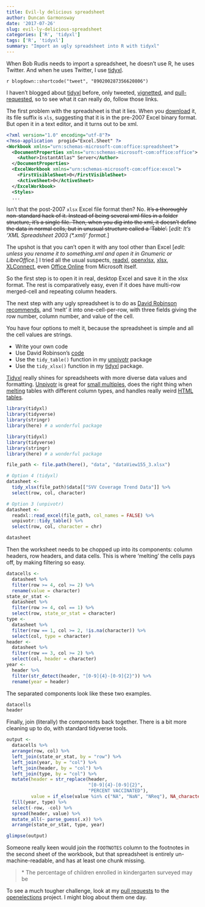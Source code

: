 ```yaml
---
title: Evil-ly delicious spreadsheet
author: Duncan Garmonsway
date: '2017-07-26'
slug: evil-ly-delicious-spreadsheet
categories: ['R', 'tidyxl']
tags: ['R', 'tidyxl']
summary: "Import an ugly spreadsheet into R with tidyxl"
---
```


When Bob Rudis needs to import a spreadsheet, he doesn't use R, he uses Twitter.
And when he uses Twitter, I use [tidyxl](https://nacnudus.github.io/tidyxl/).

`r blogdown::shortcode("tweet", "890200287356620806")`

I haven't blogged about [tidyxl](https://nacnudus.github.io/tidyxl/) before,
only tweeted,
[vignetted](https://nacnudus.github.io/unpivotr/articles/small-multiples.html),
and [pull-requested](http://www.openelections.net/), so to see what it can really
do, follow those links.

The first problem with the spreadsheet is that it lies.  When you
[download](https://t.co/xkfPqROO9E) it, its file suffix is `xls`, suggesting
that it is in the pre-2007 Excel binary format.  But open it in a text editor,
and it turns out to be xml.

```xml
<?xml version="1.0" encoding="utf-8"?>
<?mso-application  progid="Excel.Sheet" ?>
<Workbook xmlns="urn:schemas-microsoft-com:office:spreadsheet">
  <DocumentProperties xmlns="urn:schemas-microsoft-com:office:office">
    <Author>InstantAtlas™ Server</Author>
  </DocumentProperties>
  <ExcelWorkbook xmlns="urn:schemas-microsoft-com:office:excel">
    <FirstVisibleSheet>0</FirstVisibleSheet>
    <ActiveSheet>0</ActiveSheet>
  </ExcelWorkbook>
  <Styles>
  ...
```

Isn't that the post-2007 `xlsx` Excel file format then?  No.  ~~It's a thoroughly
non-standard hack of it.  Instead of being several xml files in a folder
structure, it's a single file.  Then, when you dig into the xml, it doesn't
define the data in normal cells, but in unusual structure called a 'Table'.~~
[_edit: It's 'XML Spreadsheet 2003 (\*.xml)' format._]

The upshot is that you can't open it with any tool other than Excel [_edit:
unless you rename it to something.xml and open it in Gnumeric or LibreOffice._]
I tried all the usual suspects, [readxl](http://readxl.tidyverse.org/),
[openxlsx](https://github.com/awalker89/openxlsx),
[xlsx](https://cran.r-project.org/web/packages/xlsx/index.html),
[XLConnect](https://cran.r-project.org/web/packages/XLConnect/index.html), even
[Office
Online](https://products.office.com/en-gb/office-online/documents-spreadsheets-presentations-office-online)
from Microsoft itself.

So the first step is to open it in real, desktop Excel and save it in the xlsx
format.  The rest is comparatively easy, even if it does have multi-row
merged-cell and repeating column headers.

The next step with any ugly spreadsheet is to do as [David
Robinson](http://varianceexplained.org/about/)
[recommends](https://rpubs.com/dgrtwo/tidying-enron), and 'melt' it into
one-cell-per-row, with three fields giving the row number, column number, and
value of the cell.

You have four options to melt it, because the spreadsheet is simple and all the
cell values are strings.

* Write your own code
* Use David Robinson's [code](https://rpubs.com/dgrtwo/tidying-enron)
* Use the `tidy_table()` function in my
  [unpivotr](https://nacnudus.github.io/unpivotr/reference/tidy_table.html)
  package
* Use the `tidy_xlsx()` function in my
  [tidyxl](https://nacnudus.github.io/tidyxl/reference/tidy_xlsx.html) package.

[Tidyxl](https://nacnudus.github.io/tidyxl/reference/tidy_xlsx.html) really
shines for spreadsheets with more diverse data values and formatting.
[Unpivotr](https://nacnudus.github.io/unpivotr/reference/tidy_table.html) is
great for [small
multiples](https://nacnudus.github.io/unpivotr/articles/small-multiples.html),
does the right thing when
[melting](file:///home/nacnudus/R/unpivotr/docs/reference/tidy_table.html)
tables with different column types, and handles really weird [HTML
tables](file:///home/nacnudus/R/unpivotr/docs/articles/html.html).

```r
library(tidyxl)
library(tidyverse)
library(stringr)
library(here) # a wonderful package
```

```r
library(tidyxl)
library(tidyverse)
library(stringr)
library(here) # a wonderful package
```

```r
file_path <- file.path(here(), "data", "dataView155_3.xlsx")

# Option 4 (tidyxl)
datasheet <-
  tidy_xlsx(file_path)$data[["SVV Coverage Trend Data"]] %>%
  select(row, col, character)

# Option 3 (unpivotr)
datasheet <-
  readxl::read_excel(file_path, col_names = FALSE) %>%
  unpivotr::tidy_table() %>%
  select(row, col, character = chr)

datasheet
```

Then the worksheet needs to be chopped up into its components: column headers,
row headers, and data cells.  This is where 'melting' the cells pays off, by
making filtering so easy.

```r
datacells <-
  datasheet %>%
  filter(row >= 4, col >= 2) %>%
  rename(value = character)
state_or_stat <-
  datasheet %>%
  filter(row >= 4, col == 1) %>%
  select(row, state_or_stat = character)
type <-
  datasheet %>%
  filter(row == 1, col >= 2, !is.na(character)) %>%
  select(col, type = character)
header <-
  datasheet %>%
  filter(row == 3, col >= 2) %>%
  select(col, header = character)
year <-
  header %>%
  filter(str_detect(header, "[0-9]{4}-[0-9]{2}")) %>%
  rename(year = header)
```

The separated components look like these two examples.

```r
datacells
header
```

Finally, join (literally) the components back together.  There is a bit more
cleaning up to do, with standard tidyverse tools.

```r
output <-
  datacells %>%
  arrange(row, col) %>%
  left_join(state_or_stat, by = "row") %>%
  left_join(year, by = "col") %>%
  left_join(header, by = "col") %>%
  left_join(type, by = "col") %>%
  mutate(header = str_replace(header,
                              "[0-9]{4}-[0-9]{2}",
                              "PERCENT VACCINATED"),
         value = if_else(value %in% c("NA", "NaN", "NReq"), NA_character_, value)) %>%
  fill(year, type) %>%
  select(-row, -col) %>%
  spread(header, value) %>%
  mutate_all(~ parse_guess(.x)) %>%
  arrange(state_or_stat, type, year)

glimpse(output)
```

Someone really keen would join the `FOOTNOTES` column to the footnotes in the
second sheet of the workbook, but that spreadsheet is entirely
un-machine-readable, and has at least one chunk missing.

> \* The percentage of children enrolled in kindergarten surveyed may be

To see a much tougher challenge, look at my [pull
requests](https://github.com/openelections/openelections-data-id/pulls?q=is%3Apr+author%3Anacnudus)
to the [openelections](http://www.openelections.net/) project.  I might blog
about them one day.
